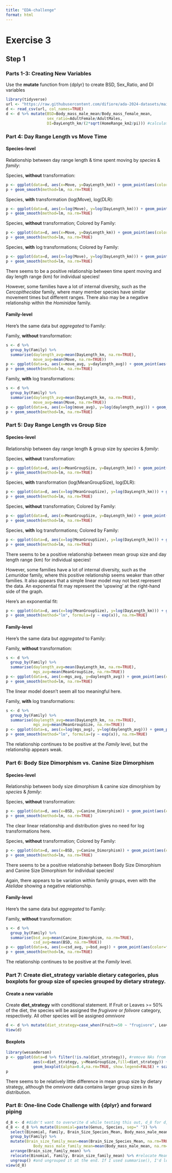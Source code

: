```yaml
---
title: "EDA-challenge"
format: html
---
```

# Exercise 3
## Step 1

### Parts 1-3: Creating New Variables
Use the **mutate** function from {dplyr} to create BSD, Sex_Ratio, and DI variables
```r
library(tidyverse)
url <- "https://raw.githubusercontent.com/difiore/ada-2024-datasets/main/data-wrangling.csv"
d <- read_csv(url, col_names=TRUE)
d <- d %>% mutate(BSD=Body_mass_male_mean/Body_mass_female_mean, 
                  sex_ratio=AdultFemale/AdultMales,
                  DI=DayLength_km/(2*sqrt(HomeRange_km2/pi))) #calculate Home Range Diameter on the fly
```
### Part 4: Day Range Length vs Move Time

#### Species-level 

Relationship between day range length & time spent moving by *species* & *family*:

Species, **without** transformation:
```r
p <- ggplot(data=d, aes(x=Move, y=DayLength_km)) + geom_point(aes(color=factor(Species)), na.rm=TRUE, show.legend = FALSE) + labs(title="Day Length Range (km) vs. Time Spent Moving", x="Time spent Moving", y="Day Length Range (km)")
p + geom_smooth(method=lm, na.rm=TRUE)
```
Species, **with** transformation (log(Move), log(DLR):
```r
p <- ggplot(data=d, aes(x=log(Move), y=log(DayLength_km))) + geom_point(aes(color=factor(Species)), na.rm=TRUE, show.legend = FALSE) + labs(title="log(Day Length Range (km)) vs. log(Time Spent Moving)", x="log(Move)", y="log(Day Length Range (km))")
p + geom_smooth(method=lm, na.rm=TRUE)
```
Species, **without** transformation; Colored by Family:
```r
p <- ggplot(data=d, aes(x=Move, y=DayLength_km)) + geom_point(aes(color=factor(Family)), na.rm=TRUE, show.legend = TRUE) + labs(title="Day Length Range (km) vs. Time Spent Moving", x="Time spent Moving", y="Day Length Range (km)")
p + geom_smooth(method=lm, na.rm=TRUE)
```
Species, **with** log transformations; Colored by Family:
```r
p <- ggplot(data=d, aes(x=log(Move), y=log(DayLength_km))) + geom_point(aes(color=factor(Family)), na.rm=TRUE, show.legend = TRUE) + labs(title="log(Day Length Range (km)) vs. log(Time Spent Moving)", x="log(Move)", y="log(Day Length Range (km))")
p + geom_smooth(method=lm, na.rm=TRUE)
```
There seems to be a positive relationship between time spent moving and day length range (km) for individual species!

However, some families have a lot of internal diversity, such as the *Cercopithecidae* family, where many member species have similar movement times but different ranges. There also may be a negative relationship within the *Hominidae* family.

#### Family-level

Here's the same data but *aggregated* to Family:

Family, **without** transformation:
```r
s <- d %>%
  group_by(Family) %>%
  summarise(daylength_avg=mean(DayLength_km, na.rm=TRUE),
            move_avg=mean(Move, na.rm=TRUE))
p <- ggplot(data=s, aes(x=move_avg, y=daylength_avg)) + geom_point(aes(color=factor(Family)), na.rm=TRUE, show.legend = TRUE) + labs(title="Day Length Range (km) vs. Time Spent Moving by Family", x="Time spent Moving", y="Day Length Range (km)")
p + geom_smooth(method=lm, na.rm=TRUE)
```
Family, **with** log transformations:
```r
s <- d %>%
  group_by(Family) %>%
  summarise(daylength_avg=mean(DayLength_km, na.rm=TRUE),
            move_avg=mean(Move, na.rm=TRUE))
p <- ggplot(data=s, aes(x=log(move_avg), y=log(daylength_avg))) + geom_point(aes(color=factor(Family)), na.rm=TRUE, show.legend = TRUE) + labs(title="log(Day Length Range (km)) vs. log(Time Spent Moving) by Family", x="log(Move)", y="log(Day Length Range (km))")
p + geom_smooth(method=lm, na.rm=TRUE)
```
### Part 5: Day Range Length vs Group Size

#### Species-level 

Relationship between day range length & group size by *species* & *family*:

Species, **without** transformation:
```r
p <- ggplot(data=d, aes(x=MeanGroupSize, y=DayLength_km)) + geom_point(aes(color=factor(Species)), na.rm=TRUE, show.legend = FALSE) + labs(title="Day Length Range (km) vs. Mean Group Size", x="Mean Group Size", y="Day Length Range (km)")
p + geom_smooth(method=lm, na.rm=TRUE)
```
Species, **with** transformation (log(MeanGroupSize), log(DLR):
```r
p <- ggplot(data=d, aes(x=log(MeanGroupSize), y=log(DayLength_km))) + geom_point(aes(color=factor(Species)), na.rm=TRUE, show.legend = FALSE) + labs(title="log(Day Length Range (km)) vs. log(MeanGroupSize)", x="log(GroupSize)", y="log(Day Length Range (km))")
p + geom_smooth(method=lm, na.rm=TRUE)
```
Species, **without** transformation; Colored by Family:
```r
p <- ggplot(data=d, aes(x=MeanGroupSize, y=DayLength_km)) + geom_point(aes(color=factor(Family)), na.rm=TRUE, show.legend = TRUE) + labs(title="Day Length Range (km) vs. Mean Group Size", x="Mean Group Size", y="Day Length Range (km)")
p + geom_smooth(method=lm, na.rm=TRUE)
```
Species, **with** log transformations; Colored by Family:
```r
p <- ggplot(data=d, aes(x=log(MeanGroupSize), y=log(DayLength_km))) + geom_point(aes(color=factor(Family)), na.rm=TRUE, show.legend = TRUE) + labs(title="log(Day Length Range (km)) vs. log(MeanGroupSize)", x="log(MeanGroupSize)", y="log(Day Length Range (km))")
p + geom_smooth(method=lm, na.rm=TRUE)
```
There seems to be a positive relationship between mean group size and day length range (km) for individual species!

However, some families have a lot of internal diversity, such as the *Lemuridae* family, where this positive relationship seems weaker than other families. It also appears that a simple linear model may not best represent the data. An exponential fit may represent the 'upswing' at the right-hand side of the graph.

Here's an exponential fit:
```r
p <- ggplot(data=d, aes(x=log(MeanGroupSize), y=log(DayLength_km))) + geom_point(aes(color=factor(Family)), na.rm=TRUE, show.legend = TRUE) + labs(title="log(Day Length Range (km)) vs. log(MeanGroupSize)", x="log(MeanGroupSize)", y="log(Day Length Range (km))")
p + geom_smooth(method="lm", formula=(y ~ exp(x)), na.rm=TRUE)
```

#### Family-level

Here's the same data but *aggregated* to Family:

Family, **without** transformation:
```r
s <- d %>%
  group_by(Family) %>%
  summarise(daylength_avg=mean(DayLength_km, na.rm=TRUE),
            mgs_avg=mean(MeanGroupSize, na.rm=TRUE))
p <- ggplot(data=s, aes(x=mgs_avg, y=daylength_avg)) + geom_point(aes(color=factor(Family)), na.rm=TRUE, show.legend = TRUE) + labs(title="Day Length Range (km) vs. Mean Group Size, by Family", x="Mean Group Size", y="Day Length Range (km)")
p + geom_smooth(method=lm, na.rm=TRUE)
```

The linear model doesn't seem all too meaningful here.

Family, **with** log transformations:
```r
s <- d %>%
  group_by(Family) %>%
  summarise(daylength_avg=mean(DayLength_km, na.rm=TRUE),
            mgs_avg=mean(MeanGroupSize, na.rm=TRUE))
p <- ggplot(data=s, aes(x=log(mgs_avg), y=log(daylength_avg))) + geom_point(aes(color=factor(Family)), na.rm=TRUE, show.legend = TRUE) + labs(title="log(Day Length Range (km)) vs. log(MeanGroupSize), by Family", x="log(MeanGroupSize)", y="log(Day Length Range (km))")
p + geom_smooth(method="lm", formula=(y ~ exp(x)), na.rm=TRUE)
```

The relationship continues to be positive at the *Family* level, but the relationship appears weak.

### Part 6: Body Size Dimorphism vs. Canine Size Dimorphism
#### Species-level 

Relationship between body size dimorphism & canine size dimorphism by *species* & *family*:

Species, **without** transformation:
```r
p <- ggplot(data=d, aes(x=BSD, y=Canine_Dimorphism)) + geom_point(aes(color=factor(Species)), na.rm=TRUE, show.legend = FALSE) + labs(title="Canine Size Dimorphism vs. Body Size Dimorphism", x="Body Size Dimorphism", y="Canine Size Dimorphism")
p + geom_smooth(method=lm, na.rm=TRUE)
```
The clear linear relationship and distribution gives no need for log transformations here.

Species, **without** transformation; Colored by Family:
```r
p <- ggplot(data=d, aes(x=BSD, y=Canine_Dimorphism)) + geom_point(aes(color=factor(Family)), na.rm=TRUE, show.legend = TRUE) + labs(title="Canine Size Dimorphism vs. Body Size Dimorphism", x="Body Size Dimorphism", y="Canine Size Dimorphism")
p + geom_smooth(method=lm, na.rm=TRUE)
```

There seems to be a positive relationship between Body Size Dimorphism and Canine Size Dimorphism for individual species!

Again, there appears to be variation within family groups, even with the *Atelidae* showing a negative relationship.


#### Family-level

Here's the same data but *aggregated* to Family:

Family, **without** transformation:
```r
s <- d %>%
  group_by(Family) %>%
  summarise(bsd_avg=mean(Canine_Dimorphism, na.rm=TRUE),
            csd_avg=mean(BSD, na.rm=TRUE))
p <- ggplot(data=s, aes(x=csd_avg, y=bsd_avg)) + geom_point(aes(color=factor(Family)), na.rm=TRUE, show.legend = TRUE) + labs(title="Canine Size Dimorphism vs. Body Size Dimorphism, by Family", x="Body Size Dimorphism", y="Canine Size Dimorphism")
p + geom_smooth(method=lm, na.rm=TRUE)
```

The relationship continues to be positive at the *Family* level.

### Part 7: Create **diet_strategy** variable dietary categories, plus boxplots for group size of species grouped by dietary strategy.

#### Create a new variable
Create **diet_strategy** with conditional statement. If Fruit or Leaves >= 50% of the diet, the species will be assigned the *frugivore* or *folivore* category, respectively. All other species will be assigned *omnivore*
```r
d <- d %>% mutate(diet_strategy=case_when(Fruit>=50 ~ "frugivore", Leaves>=50 ~ "folivore", Fruit<50&Leaves<50~"omnivore"))%>% relocate(Scientific_Name, Family, Genus, Species, diet_strategy)
View(d)
```
#### Boxplots
```r
library(wesanderson)
p <- ggplot(data=d %>% filter(!is.na(diet_strategy)), #remove NAs from plots
            aes(x=diet_strategy, y=MeanGroupSize,fill=diet_strategy)) + #set aesthetics
            geom_boxplot(alpha=0.4,na.rm=TRUE, show.legend=FALSE) + scale_fill_manual(values=wes_palette("GrandBudapest2"))+ labs(title="Mean Group Size by Dietary Strategy", x="Dietary Strategy", y= "Mean Group Size")  #set labels  
p
```
There seems to be relatively little difference in mean group size by dietary strategy, although the *omnivore* data contains larger group sizes in its distribution.

### Part 8: One-line Code Challenge with {dplyr} and forward piping

```r
d_8 <- d #didn't want to overwrite d while testing this out, d_8 for d, part 8
d_8 <- d_8 %>% mutate(Binomial=paste(Genus, Species, sep=" ")) %>%
  select(Binomial, Family, Brain_Size_Species_Mean, Body_mass_male_mean) %>%
  group_by(Family) %>%
  mutate(Brain_size_family_mean=mean(Brain_Size_Species_Mean, na.rm=TRUE), #I wanted to preserve genus/species data
            Body_mass_male_family_mean=mean(Body_mass_male_mean, na.rm=TRUE)) %>% #so I used mutate(), not summarise()
  arrange(Brain_size_family_mean) %>%
  relocate(Binomial, Family, Brain_size_family_mean) %>% #relocate Mean Family Brain Size to show in head()
  ungroup() #and ungrouped it at the end. If I used summarise(), I'd lose the nice Binomial variable I created
view(d_8)
```
